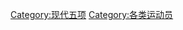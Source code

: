 {{Cat main|现代五项}}
{{Commonscat|Modern pentathletes by country}}

[[Category:现代五项|Category:现代五项]]
[[Category:各类运动员|Category:各类运动员]]